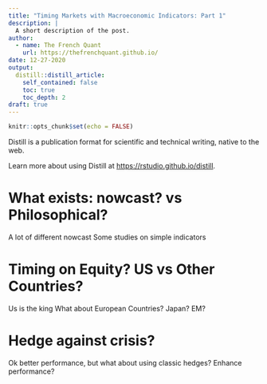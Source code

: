 ```yaml
---
title: "Timing Markets with Macroeconomic Indicators: Part 1"
description: |
  A short description of the post.
author:
  - name: The French Quant
    url: https://thefrenchquant.github.io/
date: 12-27-2020
output:
  distill::distill_article:
    self_contained: false
    toc: true
    toc_depth: 2
draft: true
---
```



```r
knitr::opts_chunk$set(echo = FALSE)
```

Distill is a publication format for scientific and technical writing, native to the web.

Learn more about using Distill at <https://rstudio.github.io/distill>.


# What exists: nowcast? vs Philosophical?
A lot of different nowcast
Some studies on simple indicators

# Timing on Equity? US vs Other Countries?
Us is the king
What about European Countries?
Japan?
EM?

# Hedge against crisis?
Ok better performance, but what about using classic hedges?
Enhance performance?






